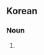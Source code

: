 ==Korean==
{{ko-hanjatab}}

===Noun===
{{ko-noun|hj|hangeul=완곡어법}}

# {{hanja form of|완곡어법|[[euphemism]]}}